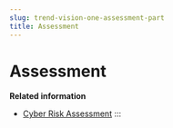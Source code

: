```yaml
---
slug: trend-vision-one-assessment-part
title: Assessment
---
```

# Assessment

**Related information**

- [Cyber Risk Assessment](cyber-risk-assessment-intro.md "Scan your cloud mailboxes, endpoints, and other assets within your environment to assess your risk and find any threats that may have evaded your existing security solutions.")
:::
